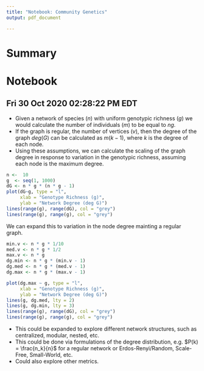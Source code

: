 ```yaml
---
title: "Notebook: Community Genetics"
output: pdf_document

---
```


# Summary



# Notebook

## Fri 30 Oct 2020 02:28:22 PM EDT

- Given a network of species ($n$) with uniform genotypic richness ($g$)
  we would calculate the number of individuals ($m$) to be equal to
  $ng$. 
- If the graph is regular, the number of vertices ($v$), then the
  degree of the graph $deg(G)$ can be calculated as $m(k - 1)$, where $k$ is
  the degree of each node. 
- Using these assumptions, we can calculate the scaling of the graph
  degree in response to variation in the genotypic richness, assuming
  each node is the maximum degree.
  
  
```r

n <-  10
g  <- seq(1, 1000)
dG <- n * g * (n * g - 1)
plot(dG~g, type = "l", 
     xlab = "Genotype Richness (g)", 
     ylab = "Network Degree (deg G)")
lines(range(g), range(dG), col = "grey")
lines(range(g), range(g), col = "grey")

```

We can expand this to variation in the node degree mainting a regular
graph. 

```R

min.v <- n * g * 1/10
med.v <- n * g * 1/2
max.v <- n * g
dg.min <- n * g * (min.v - 1)
dg.med <- n * g * (med.v - 1)
dg.max <- n * g * (max.v - 1)

plot(dg.max ~ g, type = "l", 
     xlab = "Genotype Richness (g)", 
     ylab = "Network Degree (deg G)")
lines(g, dg.med, lty = 2)
lines(g, dg.min, lty = 3)
lines(range(g), range(dG), col = "grey")
lines(range(g), range(g), col = "grey")

```

- This could be expanded to explore different network structures, such
as centralized, modular, nested, etc. 
- This could be done via formulations of the degree distribution,
	e.g. $P(k) = \frac{n_k}{n}$ for a regular network or
	Erdos-Renyi/Random, Scale-Free, Small-World, etc.
- Could also explore other metrics.


